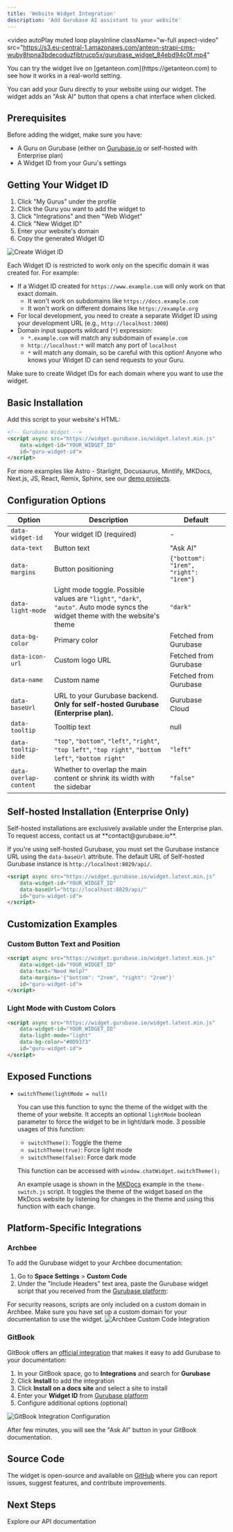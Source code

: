 ```yaml
---
title: 'Website Widget Integration'
description: 'Add Gurubase AI assistant to your website'
---
```


<video
  autoPlay
  muted
  loop
  playsInline
  className="w-full aspect-video"
  src="https://s3.eu-central-1.amazonaws.com/anteon-strapi-cms-wuby8hpna3bdecoduzfibtrucp5x/gurubase_widget_84ebd94c0f.mp4"
></video>

<Note>
You can try the widget live on [getanteon.com](https://getanteon.com) to see how it works in a real-world setting.
</Note>

You can add your Guru directly to your website using our widget. The widget adds an "Ask AI" button that opens a chat interface when clicked.

## Prerequisites

Before adding the widget, make sure you have:
- A Guru on Gurubase (either on [Gurubase.io](https://gurubase.io) or self-hosted with Enterprise plan)
- A Widget ID from your Guru's settings

## Getting Your Widget ID

1. Click "My Gurus" under the profile
2. Click the Guru you want to add the widget to
3. Click "Integrations" and then "Web Widget"
4. Click "New Widget ID"
5. Enter your website's domain
6. Copy the generated Widget ID

<Frame>
  <img src="/images/gurubase-create-widget.png" alt="Create Widget ID" className="mt-4" />
</Frame>

Each Widget ID is restricted to work only on the specific domain it was created for. For example:

- If a Widget ID created for `https://www.example.com` will only work on that exact domain.
  - It won't work on subdomains like `https://docs.example.com` 
  - It won't work on different domains like `https://example.org`
- For local development, you need to create a separate Widget ID using your development URL (e.g., `http://localhost:3000`)
- Domain input supports wildcard (`*`) expression:
  - `*.example.com` will match any subdomain of `example.com`
  - `http://localhost:*` will match any port of `localhost`
  - `*` will match any domain, so be careful with this option! Anyone who knows your Widget ID can send requests to your Guru.

Make sure to create Widget IDs for each domain where you want to use the widget.

## Basic Installation

Add this script to your website's HTML:

```html
<!-- Gurubase Widget -->
<script async src="https://widget.gurubase.io/widget.latest.min.js" 
    data-widget-id="YOUR_WIDGET_ID"
    id="guru-widget-id">
</script>
```

For more examples like Astro - Starlight, Docusaurus, Mintlify, MKDocs, Next.js, JS, React, Remix, Sphinx, see our [demo projects](https://github.com/Gurubase/gurubase-widget?tab=readme-ov-file#demos).

## Configuration Options

| Option | Description | Default |
|--------|-------------|---------|
| `data-widget-id` | Your widget ID (required) | - |
| `data-text` | Button text | "Ask AI" |
| `data-margins` | Button positioning | `{"bottom": "1rem", "right": "1rem"}` |
| `data-light-mode` | Light mode toggle. Possible values are `"light"`, `"dark"`, `"auto"`. Auto mode syncs the widget theme with the website's theme | `"dark"` |
| `data-bg-color` | Primary color | Fetched from Gurubase |
| `data-icon-url` | Custom logo URL | Fetched from Gurubase |
| `data-name` | Custom name | Fetched from Gurubase |
| `data-baseUrl` | URL to your Gurubase backend. **Only for self-hosted Gurubase (Enterprise plan).** | Gurubase Cloud |
| `data-tooltip` | Tooltip text | null |
| `data-tooltip-side` | `"top"`, `"bottom"`, `"left"`, `"right"`, `"top left"`, `"top right"`, `"bottom left"`, `"bottom right"` | `"left"` |
| `data-overlap-content` | Whether to overlap the main content or shrink its width with the sidebar | `"false"` |

## Self-hosted Installation (Enterprise Only)

<Note type="warning">
Self-hosted installations are exclusively available under the Enterprise plan. To request access, contact us at **contact@gurubase.io**.

If you're using self-hosted Gurubase, you must set the Gurubase instance URL using the `data-baseUrl` attribute. The default URL of Self-hosted Gurubase instance is `http://localhost:8029/api/`. 

```html
<script async src="https://widget.gurubase.io/widget.latest.min.js" 
    data-widget-id="YOUR_WIDGET_ID"
    data-baseUrl="http://localhost:8029/api/"
    id="guru-widget-id">
</script>
```
</Note>

## Customization Examples

### Custom Button Text and Position
```html
<script async src="https://widget.gurubase.io/widget.latest.min.js" 
    data-widget-id="YOUR_WIDGET_ID"
    data-text="Need Help?"
    data-margins='{"bottom": "2rem", "right": "2rem"}'
    id="guru-widget-id">
</script>
```

### Light Mode with Custom Colors
```html
<script async src="https://widget.gurubase.io/widget.latest.min.js" 
    data-widget-id="YOUR_WIDGET_ID"
    data-light-mode="light"
    data-bg-color="#0D9373"
    id="guru-widget-id">
</script>
```

## Exposed Functions

- `switchTheme(lightMode = null)`
  
  You can use this function to sync the theme of the widget with the theme of your website. It accepts an optional `lightMode` boolean parameter to force the widget to be in light/dark mode. 3 possible usages of this function:
  - `switchTheme()`: Toggle the theme
  - `switchTheme(true)`: Force light mode
  - `switchTheme(false)`: Force dark mode
  
  This function can be accessed with `window.chatWidget.switchTheme();`

  An example usage is shown in the [MKDocs](https://github.com/Gurubase/gurubase-widget/tree/master/examples/mkdocs/docs/js/theme-switch.js) example in the `theme-switch.js` script. It toggles the theme of the widget based on the MkDocs website by listening for changes in the theme and using this function with each change. 

## Platform-Specific Integrations

### Archbee

To add the Gurubase widget to your Archbee documentation:

1. Go to **Space Settings** > **Custom Code**
2. Under the "Include Headers" text area, paste the Gurubase widget script that you received from the [Gurubase platform](#getting-your-widget-id):


<Note type="warning">
For security reasons, scripts are only included on a custom domain in Archbee. Make sure you have set up a custom domain for your documentation to use the widget.
</Note>

<Frame>
  <img src="/images/gurubase-archbee-integration.jpg" alt="Archbee Custom Code Integration" className="mt-4" />
</Frame>

### GitBook

GitBook offers an [official integration](https://www.gitbook.com/integrations/gurubase) that makes it easy to add Gurubase to your documentation:

1. In your GitBook space, go to **Integrations** and search for **Gurubase**
2. Click **Install** to add the integration
3. Click **Install on a docs site** and select a site to install
3. Enter your **Widget ID** from [Gurubase platform](#getting-your-widget-id)
4. Configure additional options (optional)

<Frame>
  <img src="/images/gurubase-gitbook-integration.jpg" alt="GitBook Integration Configuration" className="mt-4" />
</Frame>

After few minutes, you will see the "Ask AI" button in your GitBook documentation.

## Source Code

The widget is open-source and available on [GitHub](https://github.com/Gurubase/gurubase-widget) where you can report issues, suggest features, and contribute improvements.

## Next Steps

<CardGroup cols={2}>
  <Card
    title="API Reference"
    icon="code"
    href="/api-reference/introduction"
  >
    Explore our API documentation
  </Card>
</CardGroup>

